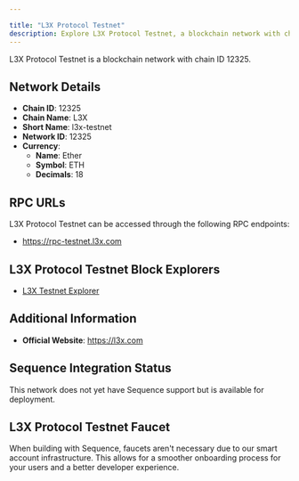 ```yaml
---

title: "L3X Protocol Testnet"
description: Explore L3X Protocol Testnet, a blockchain network with chain ID 12325. Learn about its native currency, Ether, and how to interact with the network.
---
```




L3X Protocol Testnet is a blockchain network with chain ID 12325.

## Network Details

- **Chain ID**: 12325
- **Chain Name**: L3X
- **Short Name**: l3x-testnet
- **Network ID**: 12325
- **Currency**: 
  - **Name**: Ether
  - **Symbol**: ETH
  - **Decimals**: 18

## RPC URLs

L3X Protocol Testnet can be accessed through the following RPC endpoints:

- https://rpc-testnet.l3x.com

## L3X Protocol Testnet Block Explorers

- [L3X Testnet Explorer](https://explorer-testnet.l3x.com)

## Additional Information

- **Official Website**: https://l3x.com

## Sequence Integration Status

This network does not yet have Sequence support but is available for deployment.

## L3X Protocol Testnet Faucet

When building with Sequence, faucets aren't necessary due to our smart account infrastructure. This allows for a smoother onboarding process for your users and a better developer experience.
